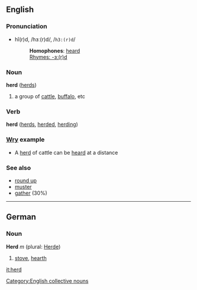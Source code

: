 ==English==
===Pronunciation===
*hî(r)d, /hɜː(r)d/, /<tt>h3:(r)d</tt>/
*:'''Homophones''': [[heard]]
*:[[Rhymes:English:-ɜː(r)d|Rhymes: -ɜː(r)d]]

===Noun===
'''herd''' ([[herds]])

# a group of [[cattle]], [[buffalo]], etc

===Verb===
'''herd''' ([[herds]], [[herded]], [[herding]])

=== [[Wry]] example ===

* A [[herd]] of cattle can be [[heard]] at a distance 


=== See also ===
* [[round up]]<!-- also hyphenated or single word? may be a synonym -->
* [[muster]]
* [[gather]] (30%) <!-- percentage indicates a less than perfect match -->

----

==German==
===Noun===
'''Herd''' ''m'' (plural: [[Herde]])

# [[stove]], [[hearth]]


[[Category:English collective nouns]]

[[it:herd]]